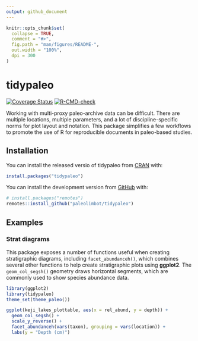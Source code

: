 ```yaml
---
output: github_document
---
```


<!-- README.md is generated from README.Rmd. Please edit that file -->

```r
knitr::opts_chunk$set(
  collapse = TRUE,
  comment = "#>",
  fig.path = "man/figures/README-",
  out.width = "100%",
  dpi = 300
)
```

# tidypaleo

<!-- badges: start -->
[![Coverage Status](https://img.shields.io/codecov/c/github/paleolimbot/tidypaleo/master.svg)](https://codecov.io/github/paleolimbot/tidypaleo?branch=master)
[![R-CMD-check](https://github.com/paleolimbot/tidypaleo/workflows/R-CMD-check/badge.svg)](https://github.com/paleolimbot/tidypaleo/actions)
<!-- badges: end -->

Working with multi-proxy paleo-archive data can be difficult. There are multiple locations, multiple parameters, and a lot of discipline-specific norms for plot layout and notation. This package simplifies a few workflows to promote the use of R for reproducible documents in paleo-based studies.

## Installation

You can install the released versio of tidypaleo from [CRAN](https://cran.r-project.org/) with:

``` r
install.packages("tidypaleo")
```

You can install the development version from [GitHub](https://github.com) with:

``` r
# install.packages("remotes")
remotes::install_github("paleolimbot/tidypaleo")
```

## Examples

### Strat diagrams

This package exposes a number of functions useful when creating stratigraphic diagrams, including `facet_abundanceh()`, which combines several other functions to help create stratigraphic plots using **ggplot2**. The `geom_col_segsh()` geometry draws horizontal segments, which are commonly used to show species abundance data.

```r
library(ggplot2)
library(tidypaleo)
theme_set(theme_paleo())

ggplot(keji_lakes_plottable, aes(x = rel_abund, y = depth)) +
  geom_col_segsh() +
  scale_y_reverse() +
  facet_abundanceh(vars(taxon), grouping = vars(location)) +
  labs(y = "Depth (cm)")
```
